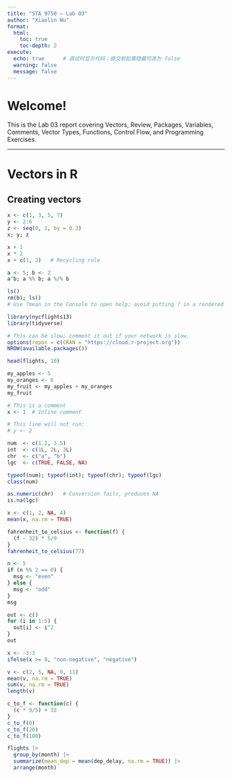 ```yaml
---
title: "STA 9750 – Lab 03"
author: "Xiaolin Wu"
format:
  html:
    toc: true
    toc-depth: 2
execute:
  echo: true      # 调试时显示代码；提交前如需隐藏可改为 false
  warning: false
  message: false
---
```


# Welcome!

This is the Lab 03 report covering Vectors, Review, Packages, Variables, Comments, Vector Types, Functions, Control Flow, and Programming Exercises.

---

# Vectors in R

## Creating vectors
```r
x <- c(1, 3, 5, 7)
y <- 2:6
z <- seq(0, 1, by = 0.2)
x; y; z
```

```r
x + 1
x * 2
x + c(1, 2)   # Recycling rule
```

```r
a <- 5; b <- 2
a^b; a %% b; a %/% b
```

```r
ls()
rm(b); ls()
# Use ?mean in the Console to open help; avoid putting ? in a rendered document.
```

```r
library(nycflights13)
library(tidyverse)
```

```r
# This can be slow; comment it out if your network is slow.
options(repos = c(CRAN = "https://cloud.r-project.org"))
NROW(available.packages())
```

```r
head(flights, 10)
```

```r
my_apples <- 5
my_oranges <- 6
my_fruit <- my_apples + my_oranges
my_fruit
```

```r
# This is a comment
x <- 1  # Inline comment

# This line will not run:
# y <- 2
```

```r
num  <- c(1.2, 3.5)
int  <- c(1L, 2L, 3L)
chr  <- c("a", "b")
lgc  <- c(TRUE, FALSE, NA)

typeof(num); typeof(int); typeof(chr); typeof(lgc)
class(num)

as.numeric(chr)   # Conversion fails, produces NA
is.na(lgc)
```

```r
x <- c(1, 2, NA, 4)
mean(x, na.rm = TRUE)
```

```r
fahrenheit_to_celsius <- function(f) {
  (f - 32) * 5/9
}
fahrenheit_to_celsius(77)
```

```r
n <- 5
if (n %% 2 == 0) {
  msg <- "even"
} else {
  msg <- "odd"
}
msg
```

```r
out <- c()
for (i in 1:5) {
  out[i] <- i^2
}
out
```

```r
x <- -3:3
ifelse(x >= 0, "non-negative", "negative")
```

```r
v <- c(2, 5, NA, 9, 11)
mean(v, na.rm = TRUE)
sum(v, na.rm = TRUE)
length(v)
```

```r
c_to_f <- function(c) {
  (c * 9/5) + 32
}
c_to_f(0)
c_to_f(20)
c_to_f(100)
```

```r
flights |>
  group_by(month) |>
  summarize(mean_dep = mean(dep_delay, na.rm = TRUE)) |>
  arrange(month)
```